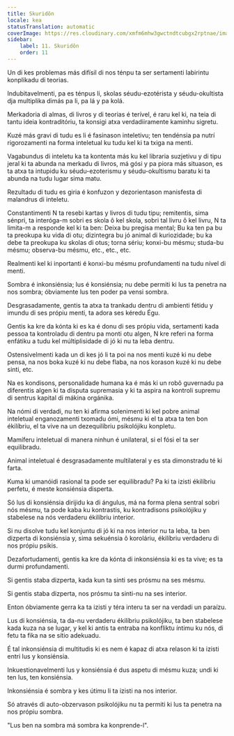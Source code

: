 ```yaml
---
title: Skuridôn
locale: kea
statusTranslation: automatic
coverImage: https://res.cloudinary.com/xmfm6mhw3gwctndtcubgx2rptnae/image/upload/v1741354419/small_cover_la_gran_rebelion_28716e29d2.webp
sidebar:
    label: 11. Skuridôn
    order: 11
---
```

Un di kes problemas más difísil di nos ténpu ta ser sertamenti labirintu konplikadu di teorias.

Indubitavelmenti, pa es ténpus li, skolas séudu-ezotérista y séudu-okultista dja multiplika dimás pa li, pa lá y pa kolá.

Merkadoria di almas, di livros y di teorias é terível, é raru kel ki, na teia di tantu ideia kontraditóriu, ta konsigi atxa verdadiiramente kaminhu sigretu.

Kuzé más gravi di tudu es li é fasinason inteletivu; ten tendénsia pa nutrí rigorozamenti na forma inteletual ku tudu kel ki ta txiga na menti.

Vagabundus di inteletu ka ta kontenta más ku kel libraria suzjetivu y di tipu jeral ki ta abunda na merkadu di livros, má gósi y pa piora más situason, es ta atxa ta intupidu ku séudu-ezoterismu y séudu-okultismu baratu ki ta abunda na tudu lugar sima matu.

Rezultadu di tudu es giria é konfuzon y dezorientason manisfesta di malandrus di inteletu.

Constantimenti N ta resebi kartas y livros di tudu tipu; remitentis, sima sénpri, ta interóga-m sobri es skola ô kel skola, sobri tal livru ô kel livru, N ta limita-m a responde kel ki ta ben: Deixa bu pregisa mental; Bu ka ten pa bu ta preokupa ku vida di otu; dizintegra bu jó animal di kuriozidade; bu ka debe ta preokupa ku skolas di otus; torna sériu; konxi-bu mésmu; studa-bu mésmu; observa-bu mésmu, etc., etc., etc.

Realmenti kel ki inportanti é konxi-bu mésmu profundamenti na tudu nível di menti.

Sombra é inkonsiénsia; lus é konsiénsia; nu debe permiti ki lus ta penetra na nos sombra; óbviamente lus ten poder pa vensi sombra.

Desgrasadamente, gentis ta atxa ta trankadu dentru di ambienti fétidu y imundu di ses própiu menti, ta adora ses kéredu Égu.

Gentis ka kre da kónta ki es ka é donu di ses própiu vida, sertamenti kada pessoa ta kontroladu di dentru pa monti otu algen, N kre referi na forma enfátiku a tudu kel múltiplisidade di jó ki nu ta leba dentru.

Ostensivelmenti kada un di kes jó li ta poi na nos menti kuzé ki nu debe pensa, na nos boka kuzé ki nu debe flaba, na nos korason kuzé ki nu debe sinti, etc.

Na es kondisons, personalidade humana ka é más ki un robô guvernadu pa diferentis algen ki ta disputa supremasia y ki ta aspira na kontroli supremu di sentrus kapital di mákina orgánika.

Na nómi di verdadi, nu ten ki afirma solenimenti ki kel pobre animal inteletual enganozamenti txomadu ómi, mésmu ki el ta atxa ta ten bon ékilíbriu, el ta vive na un dezequilíbriu psikolójiku konpletu.

Mamíferu inteletual di manera ninhun é unilateral, si el fósi el ta ser equilibradu.

Animal inteletual é desgrasadamente multilateral y es sta dimonstradu té ki farta.

Kuma ki umanóidi rasional ta pode ser equilibradu? Pa ki ta izisti ékilíbriu perfetu, é meste konsiénsia disperta.

Só lus di konsiénsia dirijidu ka di ángulus, má na forma plena sentral sobri nós mésmu, ta pode kaba ku kontrastis, ku kontradisons psikolójiku y stabelese na nós verdaderu ékilíbriu interior.

Si nu disolve tudu kel konjuntu di jó ki na nos interior nu ta leba, ta ben dizperta di konsiénsia y, sima sekuénsia ô koroláriu, ékilíbriu verdaderu di nos própiu psikis.

Dezafortudamenti, gentis ka kre da kónta di inkonsiénsia ki es ta vive; es ta durmi profundamenti.

Si gentis staba dizperta, kada kun ta sinti ses prósmu na ses mésmu.

Si gentis staba dizperta, nos prósmu ta sinti-nu na ses interior.

Enton óbviamente gerra ka ta izisti y téra interu ta ser na verdadi un paraízu.

Lus di konsiénsia, ta da-nu verdaderu ékilíbriu psikolójiku, ta ben stabelese kada kuza na se lugar, y kel ki antis ta entraba na konfliktu íntimu ku nós, di fetu ta fika na se sítio adekuadu.

É tal inkonsiénsia di multitudis ki es nem é kapaz di atxa relason ki ta izisti entri lus y konsiénsia.

Inkuestionavelmenti lus y konsiénsia é dus aspetu di mésmu kuza; undi ki ten lus, ten konsiénsia.

Inkonsiénsia é sombra y kes útimu li ta izisti na nos interior.

Só através di auto-obzervason psikolójiku nu ta permiti ki lus ta penetra na nos própiu sombra.

"Lus ben na sombra má sombra ka konprende-l".

